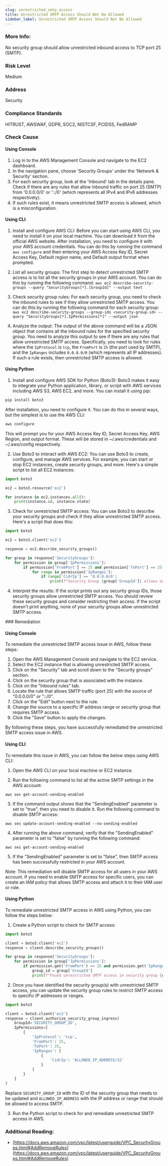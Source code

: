 ```yaml
---
slug: unrestricted_smtp_access
title: Unrestricted SMTP Access Should Not Be Allowed
sidebar_label: Unrestricted SMTP Access Should Not Be Allowed
---
```


### More Info:

No security group should allow unrestricted inbound access to TCP port 25 (SMTP).

### Risk Level

Medium

### Address

Security

### Compliance Standards

HITRUST, AWSWAF, GDPR, SOC2, NISTCSF, PCIDSS, FedRAMP



<Tabs><Tab title='Cause'>
### Check Cause

#### Using Console

1. Log in to the AWS Management Console and navigate to the EC2 dashboard.
2. In the navigation pane, choose 'Security Groups' under the 'Network & Security' section.
3. For each security group, look at the 'Inbound' tab in the details pane. Check if there are any rules that allow inbound traffic on port 25 (SMTP) from '0.0.0.0/0' or '::/0' (which represents all IPv4 and IPv6 addresses respectively).
4. If such rules exist, it means unrestricted SMTP access is allowed, which is a misconfiguration.

#### Using CLI

1. Install and configure AWS CLI: Before you can start using AWS CLI, you need to install it on your local machine. You can download it from the official AWS website. After installation, you need to configure it with your AWS account credentials. You can do this by running the command `aws configure` and then entering your AWS Access Key ID, Secret Access Key, Default region name, and Default output format when prompted.

2. List all security groups: The first step to detect unrestricted SMTP access is to list all the security groups in your AWS account. You can do this by running the following command: `aws ec2 describe-security-groups --query "SecurityGroups[*].[GroupId]" --output text`

3. Check security group rules: For each security group, you need to check the inbound rules to see if they allow unrestricted SMTP access. You can do this by running the following command for each security group: `aws ec2 describe-security-groups --group-ids <security-group-id> --query "SecurityGroups[*].IpPermissions[*]" --output json`

4. Analyze the output: The output of the above command will be a JSON object that contains all the inbound rules for the specified security group. You need to analyze this output to see if there are any rules that allow unrestricted SMTP access. Specifically, you need to look for rules where the `IpProtocol` is `tcp`, the `FromPort` is `25` (the port used by SMTP), and the `IpRanges` includes `0.0.0.0/0` (which represents all IP addresses). If such a rule exists, then unrestricted SMTP access is allowed.

#### Using Python

1. Install and configure AWS SDK for Python (Boto3): Boto3 makes it easy to integrate your Python application, library, or script with AWS services including AWS S3, AWS EC2, and more. You can install it using pip:

```python
pip install boto3
```
After installation, you need to configure it. You can do this in several ways, but the simplest is to use the AWS CLI:

```bash
aws configure
```
This will prompt you for your AWS Access Key ID, Secret Access Key, AWS Region, and output format. These will be stored in ~/.aws/credentials and ~/.aws/config respectively.

2. Use Boto3 to interact with AWS EC2: You can use Boto3 to create, configure, and manage AWS services. For example, you can start or stop EC2 instances, create security groups, and more. Here's a simple script to list all EC2 instances:

```python
import boto3

ec2 = boto3.resource('ec2')

for instance in ec2.instances.all():
    print(instance.id, instance.state)
```

3. Check for unrestricted SMTP access: You can use Boto3 to describe your security groups and check if they allow unrestricted SMTP access. Here's a script that does this:

```python
import boto3

ec2 = boto3.client('ec2')

response = ec2.describe_security_groups()

for group in response['SecurityGroups']:
    for permission in group['IpPermissions']:
        if permission['FromPort'] == 25 and permission['ToPort'] == 25:
            for range in permission['IpRanges']:
                if range['CidrIp'] == '0.0.0.0/0':
                    print(f"Security Group {group['GroupId']} allows unrestricted SMTP access")
```

4. Interpret the results: If the script prints out any security group IDs, those security groups allow unrestricted SMTP access. You should review these security groups and consider restricting their access. If the script doesn't print anything, none of your security groups allow unrestricted SMTP access.

</Tab>


<Tab title='Remediation'>
### Remediation

#### Using Console

To remediate the unrestricted SMTP access issue in AWS, follow these steps:

1. Open the AWS Management Console and navigate to the EC2 service.
2. Select the EC2 instance that is allowing unrestricted SMTP access.
3. Click on the "Security" tab and scroll down to the "Security groups" section.
4. Click on the security group that is associated with the instance.
5. Click on the "Inbound rules" tab.
6. Locate the rule that allows SMTP traffic (port 25) with the source of "0.0.0.0/0" or "::/0".
7. Click on the "Edit" button next to the rule.
8. Change the source to a specific IP address range or security group that requires SMTP access.
9. Click the "Save" button to apply the changes.

By following these steps, you have successfully remediated the unrestricted SMTP access issue in AWS.

#### Using CLI

To remediate this issue in AWS, you can follow the below steps using AWS CLI:

1. Open the AWS CLI on your local machine or EC2 instance.

2. Run the following command to list all the active SMTP settings in the AWS account:

```
aws ses get-account-sending-enabled
```

3. If the command output shows that the "SendingEnabled" parameter is set to "true", then you need to disable it. Run the following command to disable SMTP access:

```
aws ses update-account-sending-enabled --no-sending-enabled
```

4. After running the above command, verify that the "SendingEnabled" parameter is set to "false" by running the following command:

```
aws ses get-account-sending-enabled
```

5. If the "SendingEnabled" parameter is set to "false", then SMTP access has been successfully restricted in your AWS account.

Note: This remediation will disable SMTP access for all users in your AWS account. If you need to enable SMTP access for specific users, you can create an IAM policy that allows SMTP access and attach it to their IAM user or role.

#### Using Python

To remediate unrestricted SMTP access in AWS using Python, you can follow the steps below:

1. Create a Python script to check for SMTP access:

```python
import boto3

client = boto3.client('ec2')
response = client.describe_security_groups()

for group in response['SecurityGroups']:
    for permission in group['IpPermissions']:
        if permission.get('FromPort') == 25 and permission.get('IpRanges') == [{'CidrIp': '0.0.0.0/0'}]:
            group_id = group['GroupId']
            print(f"Found unrestricted SMTP access in security group {group_id}")
```

2. Once you have identified the security group(s) with unrestricted SMTP access, you can update the security group rules to restrict SMTP access to specific IP addresses or ranges.

```python
import boto3

client = boto3.client('ec2')
response = client.authorize_security_group_ingress(
    GroupId='SECURITY_GROUP_ID',
    IpPermissions=[
        {
            'IpProtocol': 'tcp',
            'FromPort': 25,
            'ToPort': 25,
            'IpRanges': [
                {
                    'CidrIp': 'ALLOWED_IP_ADDRESS/32'
                }
            ]
        }
    ]
)
```

Replace `SECURITY_GROUP_ID` with the ID of the security group that needs to be updated and `ALLOWED_IP_ADDRESS` with the IP address or range that should be allowed to access SMTP.

3. Run the Python script to check for and remediate unrestricted SMTP access in AWS.

### Additional Reading:

- [https://docs.aws.amazon.com/vpc/latest/userguide/VPC_SecurityGroups.html#AddRemoveRules](https://docs.aws.amazon.com/vpc/latest/userguide/VPC_SecurityGroups.html#AddRemoveRules) 


</Tab>
</Tabs>